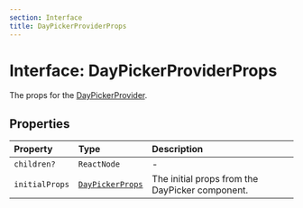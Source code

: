 ```yaml
---
section: Interface
title: DayPickerProviderProps
---
```


# Interface: DayPickerProviderProps

The props for the [DayPickerProvider](/api/latest/functions/DayPickerProvider.mdx).

## Properties

| Property | Type | Description |
| :------ | :------ | :------ |
| `children?` | `ReactNode` | - |
| `initialProps` | [`DayPickerProps`](/api/latest/type-aliases/DayPickerProps.mdx) | The initial props from the DayPicker component. |
